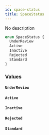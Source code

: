```yaml
---
id: space-status
title: SpaceStatus
---
```



No description

```graphql
enum SpaceStatus {
  UnderReview
  Active
  Inactive
  Rejected
  Standard
}
```


### Values

#### `UnderReview` 




#### `Active` 




#### `Inactive` 




#### `Rejected` 




#### `Standard` 






